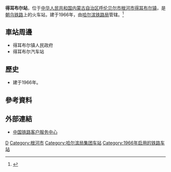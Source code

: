 {{Infobox China railway station
|车站名称 = 得耳布尔站
|图片 = 
|图片介绍 = 
|其他名称 =
|车站拼音 = Deerbuer
|英文名称 = Deerbuer Railway Station
|车站代码 = 
|电报码 = DRX
|拼音码 = DEE
|车站位置 = [[内蒙古自治区|内蒙古自治区]][[呼伦贝尔市|呼伦贝尔市]][[根河市|根河市]][[得耳布尔镇|得耳布尔镇]]
|坐标 = 
|归属 = [[哈尔滨铁路局|哈尔滨铁路局]]
|线路 = [[朝乌铁路|朝乌铁路]]
|车站等级 = [[四等站_(中铁)|四等站]]
|月台数目 = 
|站台面 = 
|股道数目 = 
|网站 = 
}}
'''得耳布尔站'''，位于[[中华人民共和国|中华人民共和国]][[内蒙古自治区|内蒙古自治区]][[呼伦贝尔市|呼伦贝尔市]][[根河市|根河市]][[得耳布尔镇|得耳布尔镇]]，是[[朝乌铁路|朝乌铁路]]上的火车站，建于1966年，由[[哈尔滨铁路局|哈尔滨铁路局]]管辖。<ref>{{Cite web |url=http://search.huochepiao.com/huochezhan/jieshao/3332.htm |title=得耳布尔火车站介绍 |access-date=2017-02-18 |archive-date=2019-08-03 |archive-url=https://web.archive.org/web/20190803053912/http://search.huochepiao.com/huochezhan/jieshao/3332.htm |dead-url=no }}</ref>
==車站周邊==
* 得耳布尔镇人民政府
* 得耳布尔汽车站

==歷史==
* 建于1966年。
==參考資料==
{{reflist}}
==外部連結==
* [http://www.12306.cn/mormhweb/ 中国铁路客户服务中心] {{Wayback|url=http://www.12306.cn/mormhweb/ |date=20180205163941 }}
{{China-rail-stub}}
{{朝乌铁路}}
[[Category:呼伦贝尔市铁路车站|D]]
[[Category:根河市|Category:根河市]]
[[Category:哈尔滨局集团车站|Category:哈尔滨局集团车站]]
[[Category:1966年启用的铁路车站|Category:1966年启用的铁路车站]]